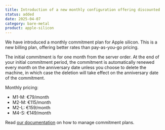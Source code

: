 ```yaml
---
title: Introduction of a new monthly configuration offering discounted prices
status: added
date: 2025-04-07
category: bare-metal
product: apple-silicon
---
```


We have introduced a monthly commitment plan for Apple silicon. This is a new billing plan, offering better rates than pay-as-you-go pricing.

The initial commitment is for one month from the server order. At the end of your initial commitment period, the commitment is automatically renewed every month on the anniversary date unless you choose to delete the machine, in which case the deletion will take effect on the anniversary date of the commitment.

Monthly pricing:
- M1-M: €79/month 
- M2-M: €115/month
- M2-L: €159/month
- M4-S: €149/month

Read [our documentation](/apple-silicon/how-to/manage-commitment-plan/) on how to manage commitment plans.

